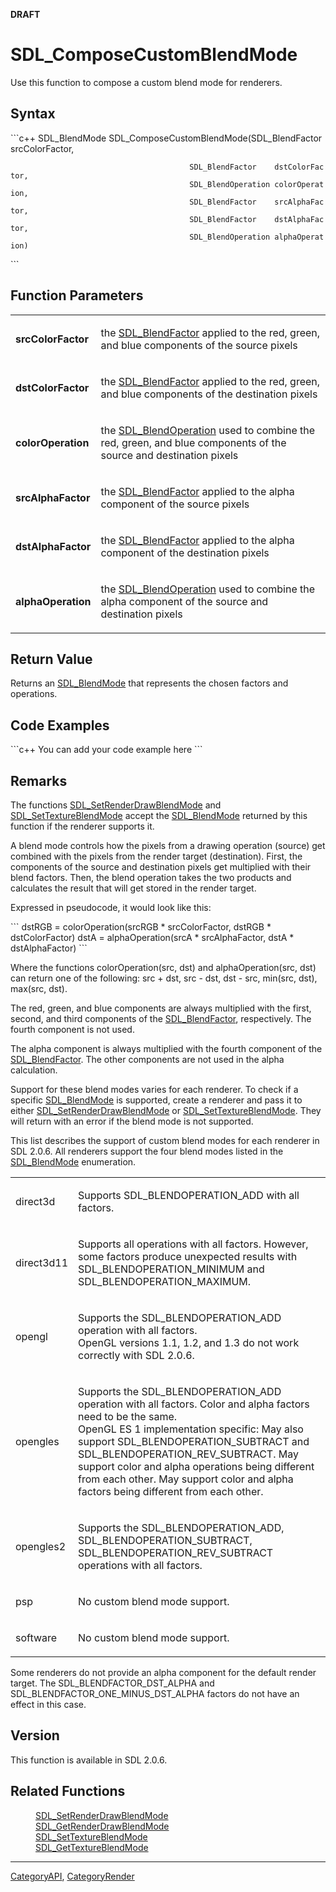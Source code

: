 <span color="red">'''DRAFT'''</span>

= SDL_ComposeCustomBlendMode =
Use this function to compose a custom blend mode for renderers.


== Syntax ==
```c++
SDL_BlendMode SDL_ComposeCustomBlendMode(SDL_BlendFactor    srcColorFactor,
                                         SDL_BlendFactor    dstColorFactor,
                                         SDL_BlendOperation colorOperation,
                                         SDL_BlendFactor    srcAlphaFactor,
                                         SDL_BlendFactor    dstAlphaFactor,
                                         SDL_BlendOperation alphaOperation)
```

== Function Parameters ==
{|
|'''srcColorFactor'''
|the [[SDL_BlendFactor]] applied to the red, green, and blue components of the source pixels
|-
|'''dstColorFactor'''
|the [[SDL_BlendFactor]] applied to the red, green, and blue components of the destination pixels
|-
|'''colorOperation'''
|the [[SDL_BlendOperation]] used to combine the red, green, and blue components of the source and destination pixels
|-
|'''srcAlphaFactor'''
|the [[SDL_BlendFactor]] applied to the alpha component of the source pixels
|-
|'''dstAlphaFactor'''
|the [[SDL_BlendFactor]] applied to the alpha component of the destination pixels
|-
|'''alphaOperation'''
|the [[SDL_BlendOperation]] used to combine the alpha component of the source and destination pixels
|}

== Return Value ==

Returns an [[SDL_BlendMode]] that represents the chosen factors and operations.

== Code Examples ==

```c++
You can add your code example here
```

== Remarks ==

The functions [[SDL_SetRenderDrawBlendMode]] and [[SDL_SetTextureBlendMode]] accept the [[SDL_BlendMode]] returned by this function if the renderer supports it.

A blend mode controls how the pixels from a drawing operation (source) get combined with the pixels from the render target (destination). First, the components of the source and destination pixels get multiplied with their blend factors. Then, the blend operation takes the two products and calculates the result that will get stored in the render target.

Expressed in pseudocode, it would look like this:

```
dstRGB = colorOperation(srcRGB * srcColorFactor, dstRGB * dstColorFactor)
dstA = alphaOperation(srcA * srcAlphaFactor, dstA * dstAlphaFactor)
```

Where the functions colorOperation(src, dst) and alphaOperation(src, dst) can return one of the following: src + dst, src - dst, dst - src, min(src, dst), max(src, dst).

The red, green, and blue components are always multiplied with the first, second, and third components of the [[SDL_BlendFactor]], respectively. The fourth component is not used.

The alpha component is always multiplied with the fourth component of the [[SDL_BlendFactor]]. The other components are not used in the alpha calculation.

Support for these blend modes varies for each renderer. To check if a specific [[SDL_BlendMode]] is supported, create a renderer and pass it to either [[SDL_SetRenderDrawBlendMode]] or [[SDL_SetTextureBlendMode]]. They will return with an error if the blend mode is not supported.

This list describes the support of custom blend modes for each renderer in SDL 2.0.6. All renderers support the four blend modes listed in the [[SDL_BlendMode]] enumeration.

{|
|direct3d
|Supports SDL_BLENDOPERATION_ADD with all factors.
|-
|direct3d11
|Supports all operations with all factors. However, some factors produce unexpected results with SDL_BLENDOPERATION_MINIMUM and SDL_BLENDOPERATION_MAXIMUM.
|-
|opengl
|Supports the SDL_BLENDOPERATION_ADD operation with all factors.<br/>OpenGL versions 1.1, 1.2, and 1.3 do not work correctly with SDL 2.0.6.
|-
|opengles
|Supports the SDL_BLENDOPERATION_ADD operation with all factors. Color and alpha factors need to be the same.<br/>OpenGL ES 1 implementation specific: May also support SDL_BLENDOPERATION_SUBTRACT and SDL_BLENDOPERATION_REV_SUBTRACT. May support color and alpha operations being different from each other. May support color and alpha factors being different from each other.
|-
|opengles2
|Supports the SDL_BLENDOPERATION_ADD, SDL_BLENDOPERATION_SUBTRACT, SDL_BLENDOPERATION_REV_SUBTRACT operations with all factors.
|-
|psp
|No custom blend mode support.
|-
|software
|No custom blend mode support.
|}

Some renderers do not provide an alpha component for the default render target. The SDL_BLENDFACTOR_DST_ALPHA and SDL_BLENDFACTOR_ONE_MINUS_DST_ALPHA factors do not have an effect in this case.

== Version ==

This function is available in SDL 2.0.6.

== Related Functions ==
:[[SDL_SetRenderDrawBlendMode]]
:[[SDL_GetRenderDrawBlendMode]]
:[[SDL_SetTextureBlendMode]]
:[[SDL_GetTextureBlendMode]]

----
[[CategoryAPI]], [[CategoryRender]]
